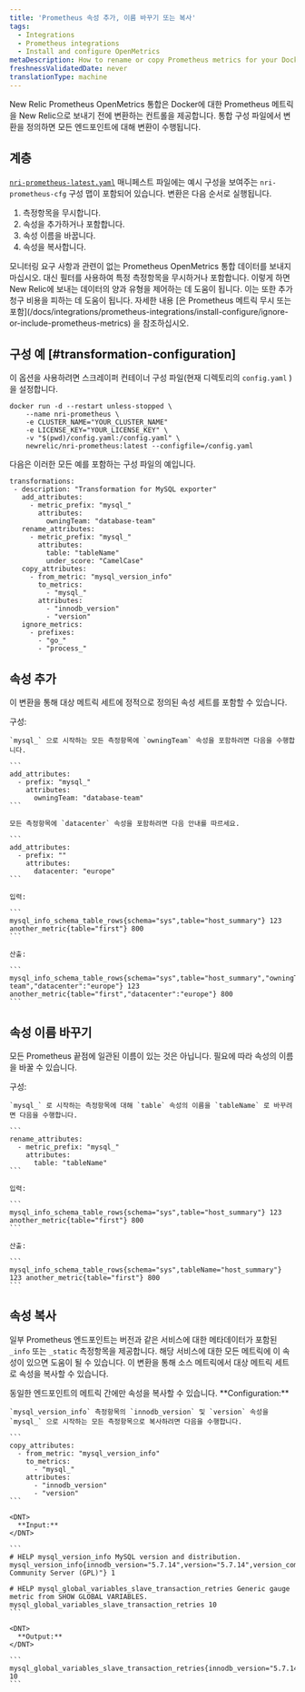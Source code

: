 ```yaml
---
title: 'Prometheus 속성 추가, 이름 바꾸기 또는 복사'
tags:
  - Integrations
  - Prometheus integrations
  - Install and configure OpenMetrics
metaDescription: How to rename or copy Prometheus metrics for your Docker integration before sending them to New Relic.
freshnessValidatedDate: never
translationType: machine
---
```


New Relic Prometheus OpenMetrics 통합은 Docker에 대한 Prometheus 메트릭을 New Relic으로 보내기 전에 변환하는 컨트롤을 제공합니다. 통합 구성 파일에서 변환을 정의하면 모든 엔드포인트에 대해 변환이 수행됩니다.

## 계층

[`nri-prometheus-latest.yaml`](https://download.newrelic.com/infrastructure_agent/integrations/kubernetes/nri-prometheus-latest.yaml) 매니페스트 파일에는 예시 구성을 보여주는 `nri-prometheus-cfg` 구성 맵이 포함되어 있습니다. 변환은 다음 순서로 실행됩니다.

1. 측정항목을 무시합니다.
2. 속성을 추가하거나 포함합니다.
3. 속성 이름을 바꿉니다.
4. 속성을 복사합니다.

<Callout variant="important">
  모니터링 요구 사항과 관련이 없는 Prometheus OpenMetrics 통합 데이터를 보내지 마십시오. 대신 필터를 사용하여 특정 측정항목을 무시하거나 포함합니다. 이렇게 하면 New Relic에 보내는 데이터의 양과 유형을 제어하는 데 도움이 됩니다. 이는 또한 추가 청구 비용을 피하는 데 도움이 됩니다. 자세한 내용 [은 Prometheus 메트릭 무시 또는 포함](/docs/integrations/prometheus-integrations/install-configure/ignore-or-include-prometheus-metrics) 을 참조하십시오.
</Callout>

## 구성 예 [#transformation-configuration]

이 옵션을 사용하려면 스크레이퍼 컨테이너 구성 파일(현재 디렉토리의 `config.yaml` )을 설정합니다.

```
docker run -d --restart unless-stopped \
    --name nri-prometheus \
    -e CLUSTER_NAME="YOUR_CLUSTER_NAME"
    -e LICENSE_KEY="YOUR_LICENSE_KEY" \
    -v "$(pwd)/config.yaml:/config.yaml" \
    newrelic/nri-prometheus:latest --configfile=/config.yaml
```

다음은 이러한 모든 예를 포함하는 구성 파일의 예입니다.

```
transformations:
 - description: "Transformation for MySQL exporter"
   add_attributes:
     - metric_prefix: "mysql_"
       attributes:
         owningTeam: "database-team"
   rename_attributes:
     - metric_prefix: "mysql_"
       attributes:
         table: "tableName"
         under_score: "CamelCase"
   copy_attributes:
     - from_metric: "mysql_version_info"
       to_metrics:
         - "mysql_"
       attributes:
         - "innodb_version"
         - "version"
   ignore_metrics:
     - prefixes:
       - "go_"
       - "process_"
```

## 속성 추가

이 변환을 통해 대상 메트릭 세트에 정적으로 정의된 속성 세트를 포함할 수 있습니다.

<CollapserGroup>
  <Collapser
    id="example-copy"
    title="속성 추가"
  >
    구성:

    `mysql_` 으로 시작하는 모든 측정항목에 `owningTeam` 속성을 포함하려면 다음을 수행합니다.

    ```
    add_attributes:
      - prefix: "mysql_"
        attributes: 
          owningTeam: "database-team"
    ```

    모든 측정항목에 `datacenter` 속성을 포함하려면 다음 안내를 따르세요.

    ```
    add_attributes:
      - prefix: ""
        attributes: 
          datacenter: "europe"
    ```

    입력:

    ```
    mysql_info_schema_table_rows{schema="sys",table="host_summary"} 123 another_metric{table="first"} 800
    ```

    산출:

    ```
    mysql_info_schema_table_rows{schema="sys",table="host_summary","owningTeam":"database-team","datacenter":"europe"} 123 another_metric{table="first","datacenter":"europe"} 800
    ```
  </Collapser>
</CollapserGroup>

## 속성 이름 바꾸기

모든 Prometheus 끝점에 일관된 이름이 있는 것은 아닙니다. 필요에 따라 속성의 이름을 바꿀 수 있습니다.

<CollapserGroup>
  <Collapser
    id="example-rename"
    title="속성 이름 바꾸기"
  >
    구성:

    `mysql_` 로 시작하는 측정항목에 대해 `table` 속성의 이름을 `tableName` 로 바꾸려면 다음을 수행합니다.

    ```
    rename_attributes:
      - metric_prefix: "mysql_" 
        attributes:
          table: "tableName"
    ```

    입력:

    ```
    mysql_info_schema_table_rows{schema="sys",table="host_summary"} 123 another_metric{table="first"} 800
    ```

    산출:

    ```
    mysql_info_schema_table_rows{schema="sys",tableName="host_summary"} 123 another_metric{table="first"} 800
    ```
  </Collapser>
</CollapserGroup>

## 속성 복사

일부 Prometheus 엔드포인트는 버전과 같은 서비스에 대한 메타데이터가 포함된 `_info` 또는 `_static` 측정항목을 제공합니다. 해당 서비스에 대한 모든 메트릭에 이 속성이 있으면 도움이 될 수 있습니다. 이 변환을 통해 소스 메트릭에서 대상 메트릭 세트로 속성을 복사할 수 있습니다.

<Callout variant="important">
  동일한 엔드포인트의 메트릭 간에만 속성을 복사할 수 있습니다.
</Callout>

<CollapserGroup>
  <Collapser
    id="example-copy"
    title="속성 복사"
  >
    <DNT>
      **Configuration:**
    </DNT>

    `mysql_version_info` 측정항목의 `innodb_version` 및 `version` 속성을 `mysql_` 으로 시작하는 모든 측정항목으로 복사하려면 다음을 수행합니다.

    ```
    copy_attributes:
      - from_metric: "mysql_version_info"
        to_metrics:
          - "mysql_" 
        attributes: 
          - "innodb_version"
          - "version"
    ```

    <DNT>
      **Input:**
    </DNT>

    ```
    # HELP mysql_version_info MySQL version and distribution. mysql_version_info{innodb_version="5.7.14",version="5.7.14",version_comment="MySQL Community Server (GPL)"} 1

    # HELP mysql_global_variables_slave_transaction_retries Generic gauge metric from SHOW GLOBAL VARIABLES. mysql_global_variables_slave_transaction_retries 10
    ```

    <DNT>
      **Output:**
    </DNT>

    ```
    mysql_global_variables_slave_transaction_retries{innodb_version="5.7.14",version="5.7.14"} 10
    ```
  </Collapser>
</CollapserGroup>
